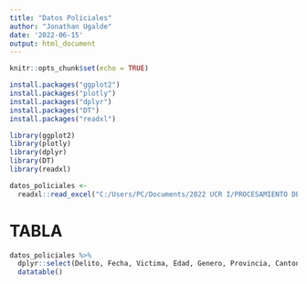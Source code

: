 ---
title: "Datos Policiales"
author: "Jonathan Ugalde"
date: '2022-06-15'
output: html_document
---

```{r setup, include=FALSE}
knitr::opts_chunk$set(echo = TRUE)
```

```{r paquetes, message=FALSE}

install.packages("ggplot2")
install.packages("plotly")
install.packages("dplyr")
install.packages("DT")
install.packages("readxl")

library(ggplot2)
library(plotly)
library(dplyr)
library(DT)
library(readxl)

```

```{r lectura de datos}
datos_policiales <-
  readxl::read_excel("C:/Users/PC/Documents/2022 UCR I/PROCESAMIENTO DE DATOS/Datos Policiales/datos-policiales/estadisticaspoliciales2021.xls")

```

# TABLA

```{r tabla}
datos_policiales %>%
  dplyr::select(Delito, Fecha, Victima, Edad, Genero, Provincia, Canton) %>%
  datatable()

```

